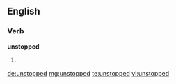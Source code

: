 ==English==

===Verb===
'''unstopped'''

# {{en-past of|unstop}}

[[de:unstopped]]
[[mg:unstopped]]
[[te:unstopped]]
[[vi:unstopped]]